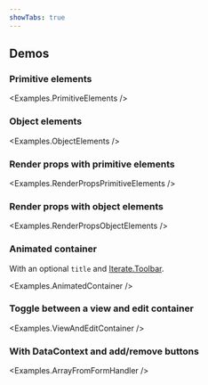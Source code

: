 ```yaml
---
showTabs: true
---
```



## Demos

### Primitive elements

<Examples.PrimitiveElements />

### Object elements

<Examples.ObjectElements />

### Render props with primitive elements

<Examples.RenderPropsPrimitiveElements />

### Render props with object elements

<Examples.RenderPropsObjectElements />

### Animated container

With an optional `title` and [Iterate.Toolbar](/uilib/extensions/forms/extended-features/Iterate/Toolbar/).

<Examples.AnimatedContainer />

### Toggle between a view and edit container

<Examples.ViewAndEditContainer />

### With DataContext and add/remove buttons

<Examples.ArrayFromFormHandler />
